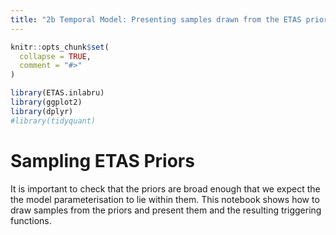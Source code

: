 ```yaml
---
title: "2b Temporal Model: Presenting samples drawn from the ETAS priors"
---
```


```r
knitr::opts_chunk$set(
  collapse = TRUE,
  comment = "#>"
)
```

```r
library(ETAS.inlabru)
library(ggplot2)
library(dplyr)
#library(tidyquant)
```

# Sampling ETAS Priors

It is important to check that the priors are broad enough that we expect the the model parameterisation to lie within them. This notebook shows how to draw samples from the priors and present them and the resulting triggering functions.
